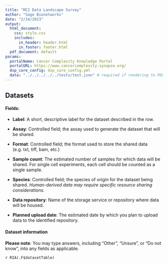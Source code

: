 ```yaml
---
title: "MC2 Data Landscape Survey"
author: "Sage Bionetworks"
date: "2/14/2023"
output:
  html_document:
    css: style.css
    includes:
      in_header: header.html
      in_footer: footer.html
  pdf_document: default
params:
  portalName: Cancer Complexity Knowledge Portal
  portalURL: https://www.cancercomplexity.synapse.org/
  dsp_core_config: dsp_core_config.yml
  data: "../../../../../tests/test.json" # required if rendering to PDF
---
```


## Datasets
#### Fields:
- **Label**: A short, descriptive label for the dataset described in the row.

- **Assay**: Controlled field; the assay used to generate the dataset that will be shared.

- **Format**: Controlled field; the format used to store the shared data (e.g. txt, tiff, bam, etc.)

- **Sample count**: The estimated number of samples for which data will be shared. For single cell experiments, each cell should be counted as a single sample.

- **Species**: Controlled field; the species of origin for the dataset being shared. _Human-derived data may require specific resource sharing considerations._

- **Data repository**: Name of the storage service or repository where data will be housed.

- **Planned upload date**: The estimated date by which you plan to upload data to the identified repository.

<!-- Deposit table starts here -->
#### Dataset information {#deposits}

**Please note**: You may type answers, including "Other", "Unsure", or "Do not know", into any fields as applicable.

`r RIA(.F$datasetTable)`
